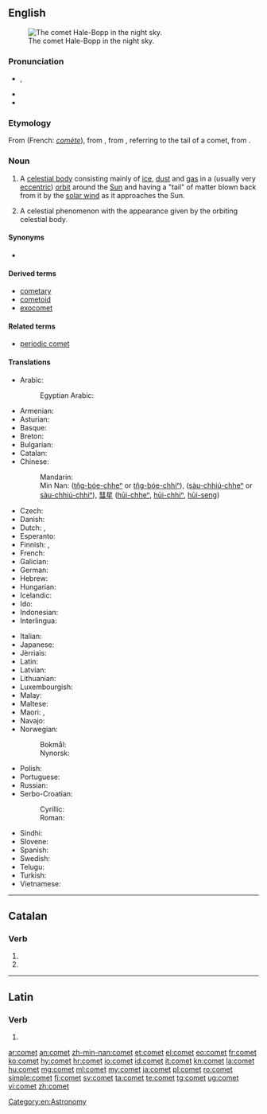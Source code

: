 ==English==
{{wikipedia}}
[[Image:Comet-Hale-Bopp-29-03-1997 hires adj.jpg|thumb|right|The comet Hale-Bopp in the night sky.]]

===Pronunciation===
* {{enPR|kŏm'ət}}, {{IPA|/ˈkɒmət/|lang=en}}
* {{audio|en-us-comet.ogg|Audio (US)|lang=en}}
* {{rhymes|ɒmɪt|lang=en}}

===Etymology===
From {{etyl|fro|en}} {{term|comete|lang=fro}} (French: ''[[comète]]''), from {{etyl|la|en}} {{term|cometes|lang=la}}, from {{etyl|grc|en}} {{term|κομήτης||longhaired|sc=polytonic|tr=komētēs|lang=grc}}, referring to the tail of a comet, from {{term|κόμη||hair|sc=polytonic|tr=komē|lang=grc}}.

===Noun===
{{en-noun}}

# {{context|astronomy|lang=en}} A [[celestial body]] consisting mainly of [[ice]], [[dust]] and [[gas]] in a (usually very [[eccentric]]) [[orbit]] around the [[Sun]] and having a "tail" of matter blown back from it by the [[solar wind]] as it approaches the Sun.
# A celestial phenomenon with the appearance given by the orbiting celestial body.

====Synonyms====
* {{l|en|faxed star}}

====Derived terms====
* [[cometary]]
* [[cometoid]]
* [[exocomet]]

====Related terms====
* [[periodic comet]]

====Translations====
{{trans-top|a celestial body, generally with a tail}}
* Arabic: {{t|ar|مذنب|m|tr=muðánnab}}
*: Egyptian Arabic: {{t|arz|مذنب|m|tr=muzanab|sc=Arab}}
* Armenian: {{t|hy|գիսաստղ|tr=gisastġ}}
* Asturian: {{t|ast|cometa|m}}
* Basque: {{t+|eu|kometa}}
* Breton: {{t|br|steredenn-lostek|f}}
* Bulgarian: {{t|bg|комета|f|tr=kométa}}
* Catalan: {{t|ca|cometa|m}}
* Chinese:
*: Mandarin: {{t+|cmn|彗星|tr=huìxīng|sc=Hani}}
*: Min Nan: {{zh-ts|[[長尾星]]|[[长尾星]]}} ([[tn̂g-bóe-chheⁿ]] or [[tn̂g-bóe-chhiⁿ]]), {{zh-ts|[[掃帚星]]|[[扫帚星]]}} ([[sàu-chhiú-chheⁿ]] or [[sàu-chhiú-chhiⁿ]]), [[彗星]] ([[hūi-chheⁿ]], [[hūi-chhiⁿ]], [[hūi-seng]])
* Czech: {{t+|cs|kometa|f}}
* Danish: {{t+|da|komet|c}}
* Dutch: {{t+|nl|komeet|m}}, {{t+|nl|staartster|f}}
* Esperanto: {{t|eo|kometo}}
* Finnish: {{t+|fi|komeetta}} {{qualifier|scientific}}, {{t+|fi|pyrstötähti}} {{qualifier|old, colloquial}}
* French: {{t+|fr|comète|f}}
* Galician: {{t+|gl|cometa|m}}
* German: {{t+|de|Komet|m}}
* Hebrew: {{t|he|שביט|tr=shavyt'|m}}
* Hungarian: {{t+|hu|üstökös}}
* Icelandic: {{t+|is|halastjarna|f}}
* Ido: {{t+|io|kometo}}
* Indonesian: {{t+|id|komet}}
* Interlingua: {{t|ia|cometa}}
{{trans-mid}}
* Italian: {{t+|it|cometa|f}}
* Japanese: {{t+|ja|彗星|tr=すいせい, suisei}}
* Jèrriais: {{t|roa-jer|conmète|f}}
* Latin: {{t|la|cometes|m}}
* Latvian: {{t|lv|komēta|f}}
* Lithuanian: {{t+|lt|kometa|f}}
* Luxembourgish: {{t|lb|Koméit|m}}
* Malay: {{t|ms|komet}}
* Maltese: {{t|mt|kometa|f}}
* Maori: {{t|mi|unahiroa}}, {{t|mi|whetūrere}}
* Navajo: {{t|nv|sǫʼtsoh jóhonaaʼéí yináalwołígíí}}
* Norwegian:
*: Bokmål: {{t|no|komet|m}}
*: Nynorsk: {{t|nn|komet|m}}
* Polish: {{t+|pl|kometa|f}}
* Portuguese: {{t+|pt|cometa|m}}
* Russian: {{t+|ru|комета|f|tr=kométa}}
* Serbo-Croatian:
*: Cyrillic: {{t|sh|комета|f}}
*: Roman: {{t+|sh|kometa|f}}
* Sindhi: {{t|sd|پڇڙ تارو|alt=پُڇُڙُ تارو|tr=puchhurru taarow|m}}
* Slovene: {{t+|sl|komet|m}}
* Spanish: {{t+|es|cometa|m}}
* Swedish: {{t+|sv|komet|c}}
* Telugu: {{t+|te|తోకచుక్క|tr=tōkacukka}}
* Turkish: {{t+|tr|kuyruklu yıldız}}
* Vietnamese: {{t+|vi|sao chổi}}
{{trans-bottom}}

[[Category:en:Astronomy]]

----

==Catalan==

===Verb===
{{head|ca|verb form}}

# {{ca-verb form of|p=3|n=sg|t=pres|m=ind|cometre}}
# {{ca-verb form of|p=2|n=sg|m=impr|cometre}}

----

==Latin==

===Verb===
{{la-verb-form|cōmet}}

# {{conjugation of|cōmō||3|s|fut|act|ind|lang=la}}

[[ar:comet]]
[[an:comet]]
[[zh-min-nan:comet]]
[[et:comet]]
[[el:comet]]
[[eo:comet]]
[[fr:comet]]
[[ko:comet]]
[[hy:comet]]
[[hr:comet]]
[[io:comet]]
[[id:comet]]
[[it:comet]]
[[kn:comet]]
[[la:comet]]
[[hu:comet]]
[[mg:comet]]
[[ml:comet]]
[[my:comet]]
[[ja:comet]]
[[pl:comet]]
[[ro:comet]]
[[simple:comet]]
[[fi:comet]]
[[sv:comet]]
[[ta:comet]]
[[te:comet]]
[[tg:comet]]
[[ug:comet]]
[[vi:comet]]
[[zh:comet]]